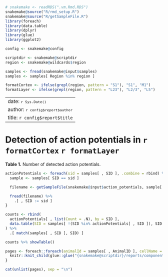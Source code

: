 ```r
# snakemake <- readRDS(".vm.Rmd.RDS")
snakemake@source("R/rmd_setup.R")
snakemake@source("R/getSampleFile.R")
library(foreach)
library(data.table)
library(dplyr)
library(glue)
library(ggplot2)

config <- snakemake@config

scriptdir <- snakemake@scriptdir
region <- snakemake@wildcards$region

samples <- fread(snakemake@input$samples)
samples <- samples[ Region %in% region ]

formatCortex <- ifelse(grepl(region, pattern = "S1"), "S1", "M1")
formatLayer <- ifelse(grepl(region, pattern = "L23"), "L2/3", "L5")
```

---
date: <small>`r Sys.Date()`</small>
author: <small>`r config$report$author`</small>
title: `r config$report$title`
---

# Detection of action potentials in `r formatCortex` `r formatLayer` {.tabset .tabset-pills}

**Table 1.** Number of detected action potentials.

```r
actionPotentials <- foreach(sid = samples[ , SID ], .combine = rbind) %do% {
  sample <- samples[ SID == sid ]

  filename <- getSampleFile(snakemake@input$action_potentials, sample[ , AnimalID ], sample[ , CellName ])

  fread(filename) %>%
    .[ , SID := sid ]
}

counts <- rbind(
  actionPotentials[ , list(Count = .N), by = SID ],
  data.table(SID = samples[ !(SID %in% actionPotentials[ , SID ]), SID ], Count = 0)
) %>%
  .[ match(samples[ , SID ], SID) ]

counts %>% showTable()
```

```r
pages <- foreach::foreach(animalId = samples[ , AnimalID ], cellName = samples[ , CellName ]) %do% {
  knitr::knit_child(glue::glue("{snakemake@scriptdir}/reports/components/vm.Rmd"), quiet = TRUE, envir = environment())
}
```
```r
cat(unlist(pages), sep = "\n")
```

